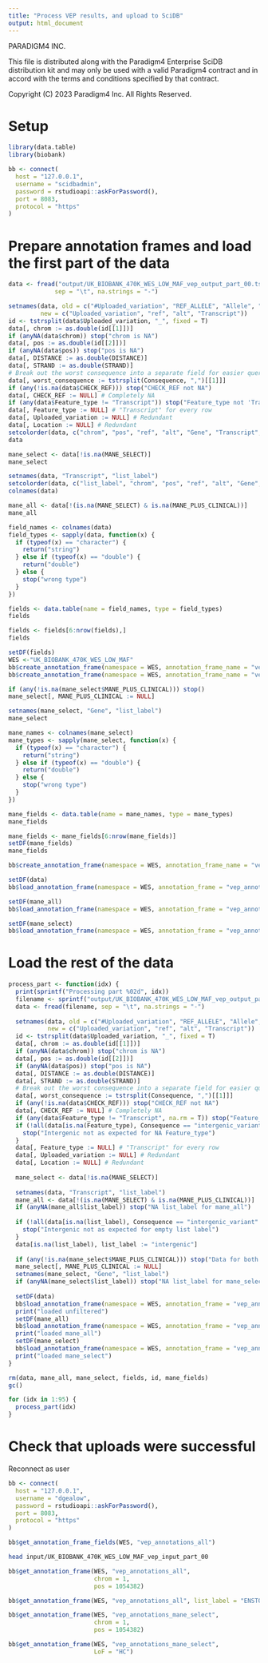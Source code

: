 ```yaml
---
title: "Process VEP results, and upload to SciDB"
output: html_document
---
```


PARADIGM4 INC.

This file is distributed along with the Paradigm4 Enterprise SciDB 
distribution kit and may only be used with a valid Paradigm4 contract 
and in accord with the terms and conditions specified by that contract.

Copyright (C) 2023 Paradigm4 Inc.
All Rights Reserved.

# Setup

```r
library(data.table)
library(biobank)
```

```r
bb <- connect(
  host = "127.0.0.1",
  username = "scidbadmin",
  password = rstudioapi::askForPassword(),
  port = 8083,
  protocol = "https"
)
```

# Prepare annotation frames and load the first part of the data

```r
data <- fread("output/UK_BIOBANK_470K_WES_LOW_MAF_vep_output_part_00.tsv",
             sep = "\t", na.strings = "-")
```

```r
setnames(data, old = c("#Uploaded_variation", "REF_ALLELE", "Allele", "Feature"),
         new = c("Uploaded_variation", "ref", "alt", "Transcript"))
id <- tstrsplit(data$Uploaded_variation, "_", fixed = T)
data[, chrom := as.double(id[[1]])]
if (anyNA(data$chrom)) stop("chrom is NA")
data[, pos := as.double(id[[2]])]
if (anyNA(data$pos)) stop("pos is NA")
data[, DISTANCE := as.double(DISTANCE)]
data[, STRAND := as.double(STRAND)]
# Break out the worst consequence into a separate field for easier querying
data[, worst_consequence := tstrsplit(Consequence, ",")[[1]]]
if (any(!is.na(data$CHECK_REF))) stop("CHECK_REF not NA")
data[, CHECK_REF := NULL] # Completely NA
if (any(data$Feature_type != "Transcript")) stop("Feature_type not 'Transcript'")
data[, Feature_type := NULL] # "Transcript" for every row
data[, Uploaded_variation := NULL] # Redundant
data[, Location := NULL] # Redundant
setcolorder(data, c("chrom", "pos", "ref", "alt", "Gene", "Transcript", "worst_consequence"))
data
```

```r
mane_select <- data[!is.na(MANE_SELECT)]
mane_select
```

```r
setnames(data, "Transcript", "list_label")
setcolorder(data, c("list_label", "chrom", "pos", "ref", "alt", "Gene", "worst_consequence"))
colnames(data)
```

```r
mane_all <- data[!(is.na(MANE_SELECT) & is.na(MANE_PLUS_CLINICAL))]
mane_all
```

```r
field_names <- colnames(data)
field_types <- sapply(data, function(x) {
  if (typeof(x) == "character") {
    return("string")
  } else if (typeof(x) == "double") {
    return("double")
  } else {
    stop("wrong type")
  }
})

fields <- data.table(name = field_names, type = field_types)
fields
```

```r
fields <- fields[6:nrow(fields),]
fields
```

```r
setDF(fields)
WES <-"UK_BIOBANK_470K_WES_LOW_MAF"
bb$create_annotation_frame(namespace = WES, annotation_frame_name = "vep_annotations_all", fields = fields, note = "VEP annotations (including LOFTEE and REVEL) for all transcripts. List label is Ensembl transcript ID.")
bb$create_annotation_frame(namespace = WES, annotation_frame_name = "vep_annotations_mane", fields = fields, note = "VEP annotations (including LOFTEE and REVEL) for MANE Select and MANE Plus Clinical transcripts. List label is Ensembl transcript ID.")
```

```r
if (any(!is.na(mane_select$MANE_PLUS_CLINICAL))) stop()
mane_select[, MANE_PLUS_CLINICAL := NULL]
```

```r
setnames(mane_select, "Gene", "list_label")
mane_select
```

```r
mane_names <- colnames(mane_select)
mane_types <- sapply(mane_select, function(x) {
  if (typeof(x) == "character") {
    return("string")
  } else if (typeof(x) == "double") {
    return("double")
  } else {
    stop("wrong type")
  }
})

mane_fields <- data.table(name = mane_names, type = mane_types)
mane_fields
```

```r
mane_fields <- mane_fields[6:nrow(mane_fields)]
setDF(mane_fields)
mane_fields
```

```r
bb$create_annotation_frame(namespace = WES, annotation_frame_name = "vep_annotations_mane_select", fields = mane_fields, note = "VEP annotations (including LOFTEE and REVEL) for only the MANE Select transcript for each gene. List label is Ensembl gene ID.")
```

```r
setDF(data)
bb$load_annotation_frame(namespace = WES, annotation_frame = "vep_annotations_all", data = data)
```

```r
setDF(mane_all)
bb$load_annotation_frame(namespace = WES, annotation_frame = "vep_annotations_mane", data = mane_all)
```

```r
setDF(mane_select)
bb$load_annotation_frame(namespace = WES, annotation_frame = "vep_annotations_mane_select", data = mane_select)
```

# Load the rest of the data

```r
process_part <- function(idx) {
  print(sprintf("Processing part %02d", idx))
  filename <- sprintf("output/UK_BIOBANK_470K_WES_LOW_MAF_vep_output_part_%02d.tsv", idx)
  data <- fread(filename, sep = "\t", na.strings = "-")
  
  setnames(data, old = c("#Uploaded_variation", "REF_ALLELE", "Allele", "Feature"),
           new = c("Uploaded_variation", "ref", "alt", "Transcript"))
  id <- tstrsplit(data$Uploaded_variation, "_", fixed = T)
  data[, chrom := as.double(id[[1]])]
  if (anyNA(data$chrom)) stop("chrom is NA")
  data[, pos := as.double(id[[2]])]
  if (anyNA(data$pos)) stop("pos is NA")
  data[, DISTANCE := as.double(DISTANCE)]
  data[, STRAND := as.double(STRAND)]
  # Break out the worst consequence into a separate field for easier querying
  data[, worst_consequence := tstrsplit(Consequence, ",")[[1]]]
  if (any(!is.na(data$CHECK_REF))) stop("CHECK_REF not NA")
  data[, CHECK_REF := NULL] # Completely NA
  if (any(data$Feature_type != "Transcript", na.rm = T)) stop("Feature_type not 'Transcript'")
  if (!all(data[is.na(Feature_type), Consequence == "intergenic_variant" & is.na(Transcript) & is.na(Gene)])) {
    stop("Intergenic not as expected for NA Feature_type")
  }
  data[, Feature_type := NULL] # "Transcript" for every row
  data[, Uploaded_variation := NULL] # Redundant
  data[, Location := NULL] # Redundant
  
  mane_select <- data[!is.na(MANE_SELECT)]
  
  setnames(data, "Transcript", "list_label")
  mane_all <- data[!(is.na(MANE_SELECT) & is.na(MANE_PLUS_CLINICAL))]
  if (anyNA(mane_all$list_label)) stop("NA list_label for mane_all")
  
  if (!all(data[is.na(list_label), Consequence == "intergenic_variant" & is.na(Gene)])) {
    stop("Intergenic not as expected for empty list label")
  }
  data[is.na(list_label), list_label := "intergenic"]
  
  if (any(!is.na(mane_select$MANE_PLUS_CLINICAL))) stop("Data for both MANE fields")
  mane_select[, MANE_PLUS_CLINICAL := NULL]
  setnames(mane_select, "Gene", "list_label")
  if (anyNA(mane_select$list_label)) stop("NA list_label for mane_select")
  
  setDF(data)
  bb$load_annotation_frame(namespace = WES, annotation_frame = "vep_annotations_all", data = data)
  print("loaded unfiltered")
  setDF(mane_all)
  bb$load_annotation_frame(namespace = WES, annotation_frame = "vep_annotations_mane", data = mane_all)
  print("loaded mane_all")
  setDF(mane_select)
  bb$load_annotation_frame(namespace = WES, annotation_frame = "vep_annotations_mane_select", data = mane_select)
  print("loaded mane_select")
}
```

```r
rm(data, mane_all, mane_select, fields, id, mane_fields)
gc()
```


```r
for (idx in 1:95) {
  process_part(idx)
}
```

# Check that uploads were successful

Reconnect as user
```r
bb <- connect(
  host = "127.0.0.1",
  username = "dgealow",
  password = rstudioapi::askForPassword(),
  port = 8083,
  protocol = "https"
)
```

```r
bb$get_annotation_frame_fields(WES, "vep_annotations_all")
```

```bash
head input/UK_BIOBANK_470K_WES_LOW_MAF_vep_input_part_00
```

```r
bb$get_annotation_frame(WES, "vep_annotations_all",
                        chrom = 1,
                        pos = 1054382)
```

```r
bb$get_annotation_frame(WES, "vep_annotations_all", list_label = "ENST00000688131")
```

```r
bb$get_annotation_frame(WES, "vep_annotations_mane_select",
                        chrom = 1,
                        pos = 1054382)
```

```r
bb$get_annotation_frame(WES, "vep_annotations_mane_select",
                        LoF = "HC")
```
